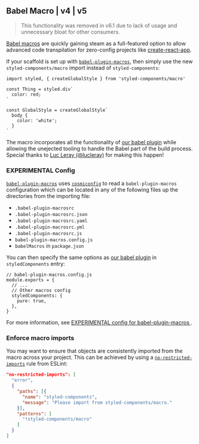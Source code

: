 ## Babel Macro | v4 | v5

> This functionality was removed in v6.1 due to lack of usage and unnecessary bloat for other consumers.

[Babel macros](https://babeljs.io/blog/2017/09/11/zero-config-with-babel-macros) are quickly gaining steam as a full-featured option to allow advanced code transpilation for zero-config projects like [create-react-app](https://github.com/facebook/create-react-app).

If your scaffold is set up with [`babel-plugin-macros`](https://github.com/kentcdodds/babel-plugin-macros), then simply use the new `styled-components/macro` import instead of `styled-components`:

```tsx
import styled, { createGlobalStyle } from 'styled-components/macro'

const Thing = styled.div`
  color: red;
`

const GlobalStyle = createGlobalStyle`
  body {
    color: 'white';
  }
`
```

The macro incorporates all the functionality of [our babel plugin](/docs/tooling#babel-plugin) while allowing the unejected tooling to handle the Babel part of the build process. Special thanks to [Luc Leray (@lucleray)](https://github.com/lucleray) for making this happen!

### EXPERIMENTAL Config

[`babel-plugin-macros`](https://github.com/kentcdodds/babel-plugin-macros) uses [`cosmiconfig`](https://www.npmjs.com/package/cosmiconfig) to read a `babel-plugin-macros` configuration which
can be located in any of the following files up the directories from the
importing file:

- `.babel-plugin-macrosrc`
- `.babel-plugin-macrosrc.json`
- `.babel-plugin-macrosrc.yaml`
- `.babel-plugin-macrosrc.yml`
- `.babel-plugin-macrosrc.js`
- `babel-plugin-macros.config.js`
- `babelMacros` in `package.json`

You can then specify the same options as [our babel plugin](/docs/tooling#babel-plugin) in `styledComponents` entry:

```tsx
// babel-plugin-macros.config.js
module.exports = {
  // ...
  // Other macros config
  styledComponents: {
    pure: true,
  },
}
```

For more information, see [EXPERIMENTAL config for babel-plugin-macros ](https://github.com/kentcdodds/babel-plugin-macros/blob/master/other/docs/author.md#config-experimental).

### Enforce macro imports

You may want to ensure that objects are consistently imported from the macro across your project. This can be achieved by using a [`no-restricted-imports`](https://eslint.org/docs/rules/no-restricted-imports) rule from ESLint:

```json
"no-restricted-imports": [
  "error",
  {
    "paths": [{
      "name": "styled-components",
      "message": "Please import from styled-components/macro."
    }],
    "patterns": [
      "!styled-components/macro"
    ]
  }
]
```
